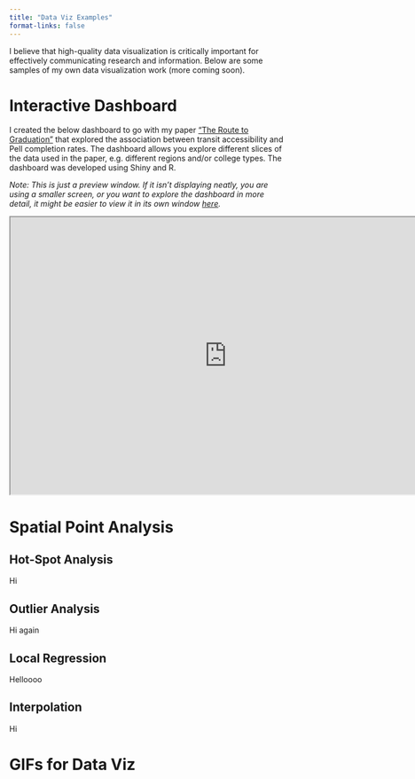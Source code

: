 ```yaml
---
title: "Data Viz Examples"
format-links: false
---
```


I believe that high-quality data visualization is critically important for effectively communicating research and information. Below are some samples of my own data visualization work (more coming soon).

# Interactive Dashboard

I created the below dashboard to go with my paper ["The Route to Graduation"](https://doi.org/10.1177/15210251231156421) that explored the association between transit accessibility and Pell completion rates. The dashboard allows you explore different slices of the data used in the paper, e.g. different regions and/or college types. The dashboard was developed using Shiny and R.

*Note: This is just a preview window. If it isn't displaying neatly, you are using a smaller screen, or you want to explore the dashboard in more detail, it might be easier to view it in its own window [here](https://ttalvlatt.shinyapps.io/rtg-dashboard/).*

<!-- Commented out to avoid using all my server time h/t
https://mine-cetinkaya-rundel.github.io/quarto-tip-a-day/posts/12-html-block/ -->
```{=html}
<iframe width="780" height="500" src="https://ttalvlatt.shinyapps.io/rtg-dashboard/" title="RTG Dashboard"></iframe>
```

::: content-hidden

# Spatial Point Analysis

::: {.panel-tabset}

## Hot-Spot Analysis

Hi

## Outlier Analysis

Hi again

## Local Regression

Helloooo

## Interpolation

Hi

:::

# GIFs for Data Viz

:::
